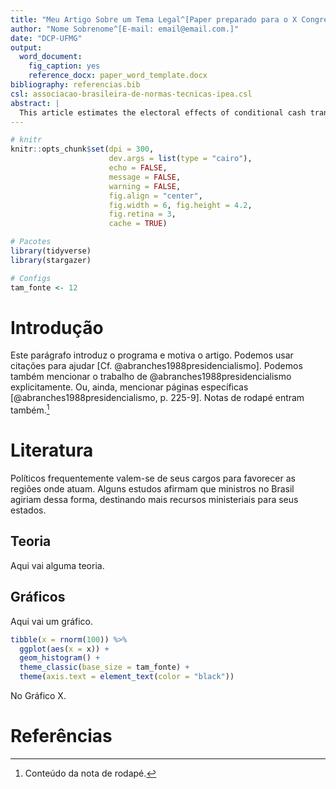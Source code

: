 ```yaml
---
title: "Meu Artigo Sobre um Tema Legal^[Paper preparado para o X Congresso de X.]"
author: "Nome Sobrenome^[E-mail: email@email.com.]"
date: "DCP-UFMG"
output:
  word_document:
    fig_caption: yes
    reference_docx: paper_word_template.docx
bibliography: referencias.bib
csl: associacao-brasileira-de-normas-tecnicas-ipea.csl
abstract: |
  This article estimates the electoral effects of conditional cash transfers (CCTs) in three presidential elections in Brazil. It analyzes municipal‐level electoral results and survey data and employs matching techniques to reduce causal inference problems typical of observational studies. Results show that CCTs are associated with increased performance by the incumbent party presidential candidate in all three elections but that these effects have been reaped by incumbents from different parties. It also shows that CCTs have had no discernible impacts on party identification and the performance of incumbent parties in legislative elections. Together, these findings suggest that CCTs are significant in the short run, but lack the capacity to induce substantial long‐term voter realignments.
---
```


```r
# knitr
knitr::opts_chunk$set(dpi = 300, 
                      dev.args = list(type = "cairo"), 
                      echo = FALSE, 
                      message = FALSE, 
                      warning = FALSE, 
                      fig.align = "center",
                      fig.width = 6, fig.height = 4.2, 
                      fig.retina = 3, 
                      cache = TRUE)

# Pacotes
library(tidyverse)
library(stargazer)

# Configs
tam_fonte <- 12

```


# Introdução

Este parágrafo introduz o programa e motiva o artigo. Podemos usar citações para ajudar [Cf. @abranches1988presidencialismo]. Podemos também mencionar o trabalho de @abranches1988presidencialismo explicitamente. Ou, ainda, mencionar páginas específicas [@abranches1988presidencialismo, p. 225-9]. Notas de rodapé entram também.^[Conteúdo da nota de rodapé.]


# Literatura

Políticos frequentemente valem-se de seus cargos para favorecer as regiões onde atuam. Alguns estudos afirmam que ministros no Brasil agiriam dessa forma, destinando mais recursos ministeriais para seus estados.


## Teoria

Aqui vai alguma teoria.


## Gráficos

Aqui vai um gráfico.

```r
tibble(x = rnorm(100)) %>%
  ggplot(aes(x = x)) + 
  geom_histogram() +
  theme_classic(base_size = tam_fonte) +
  theme(axis.text = element_text(color = "black"))
```

No Gráfico X.



# Referências








